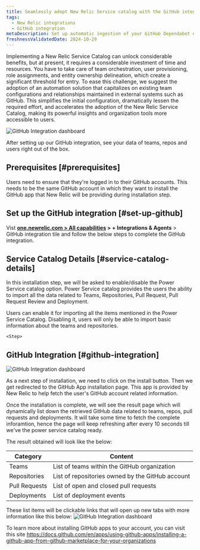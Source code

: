 ```yaml
---
title: Seamlessly adopt New Relic Service catalog with the GitHub integration
tags:
  - New Relic integrations
  - GitHub integration
metaDescription: Set up automatic ingestion of your GitHub Dependabot events by using webhook for ongoing ingestion.
freshnessValidatedDate: 2024-10-29
---
```



Implementing a New Relic Service Catalog can unlock considerable benefits, but at present, it requires a considerable investment of time and resources. You have to take care of team orchestration, user provisioning, role assignments, and entity ownership delineation, which create a significant threshold for entry. To ease this challenge, we suggest the adoption of an automation solution that capitalizes on existing team configurations and relationships maintained in external systems such as GitHub. This simplifies the initial configuration, dramatically lessen the required effort, and accelerates the adoption of the New Relic Service Catalog, making its powerful insights and organization tools more accessible to users.

<img
  title="GitHub Integration dashboard"
  alt="GitHub Integration dashboard"
  src="/images/github-integration-screenshot.webp"
/>

<figcaption>
After setting up our GitHub integration, see your data of teams, repos and users right out of the box.
</figcaption>

## Prerequisites [#prerequisites]

Users need to ensure that they're logged in to their GitHub accounts. This needs to be the same GitHub account in which they want to install the GitHub app that New Relic will be providing during installation step.


## Set up the GitHub integration [#set-up-github]

Vist <DNT>**[one.newrelic.com > All capabilities](https://one.newrelic.com/all-capabilities) > + Integrations & Agents** > GitHub integration</DNT> tile and follow the below steps to complete the GitHub integration.

<Steps>
<Step>

## Service Catalog Details [#service-catalog-details]

In this installation step, we will be asked to enable/disable the Power Service catalog option. Power Service catalog provides the users the ability to import all the data related to Teams, Repositories, Pull Request, Pull Request Review and Deployment. 

Users can enable it for importing all the items mentioned in the Power Service Catalog. Disabling it, users will only be able to import basic information about the teams and repositories.
    </Step>

    <Step>

## GitHub Integration [#github-integration]

<img
    title="GitHub Integration dashboard"
    alt="GitHub Integration dashboard"
    src="/images/github-integration-progress.webp"
  />

As a next step of installation, we need to click on the install button. Then we get redirected to the GitHub App installation page. This app is provided by New Relic to help fetch the user's GitHub account related information. 

Once the installation is complete, we will see the result page which will dynamically list down the retrieved GitHub data related to teams, repos, pull requests and deployments. It will take some time to fetch the complete inforamtion, hence the page will keep refreshing after every 10 seconds till we've the power service catalog ready. 

The result obtained will look like the below: 

| Category | Content |
| --- | --- |
| Teams | List of teams within the GitHub organization |
| Repositories | List of repositories owned by the GitHub account |
| Pull Requests | List of open and closed pull requests |
| Deployments | List of deployment events  |

These list items will be clickable links that will open up new tabs with more information like this below: 
<img
  title="GitHub Integration dashboard"
  alt="GitHub Integration dashboard"
  src="/images/github-integration-success.webp"
/>
    </Step>
</Steps>

To learn more about installing GitHub apps to your account, you can visit this site https://docs.github.com/en/apps/using-github-apps/installing-a-github-app-from-github-marketplace-for-your-organizations